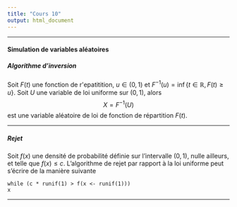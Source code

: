 ```yaml
--- 
title: "Cours 10"
output: html_document 
---
```


** **

#### Simulation de variables aléatoires



##### Algorithme d'inversion

Soit $F(t)$ une fonction de r\'epatitition, $u \in (0,1)$ et $F^{-1}(u) = \inf \{ t \in \mathbb{R}, F(t) \geq u \}$. Soit $U$ une variable de loi uniforme sur $(0,1)$, alors
$$
X = F^{-1}(U) 
$$
est une variable aléatoire de loi de fonction de répartition $F(t)$.  
 
 
** **


##### Rejet

Soit $f(x)$ une densité de probabilité définie sur l'intervalle $(0,1)$, nulle ailleurs, et telle que $f(x) \leq c$. L'algorithme de rejet par rapport à la loi uniforme peut s'écrire de la manière suivante 

```
while (c * runif(1) > f(x <- runif(1)))
x
```

 
** **

